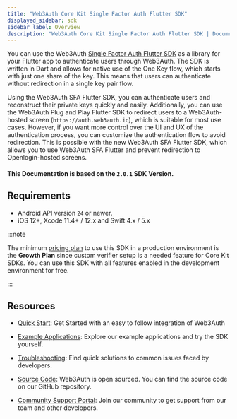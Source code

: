 ```yaml
---
title: "Web3Auth Core Kit Single Factor Auth Flutter SDK"
displayed_sidebar: sdk
sidebar_label: Overview
description: "Web3Auth Core Kit Single Factor Auth Flutter SDK | Documentation - Web3Auth"
---
```


You can use the Web3Auth [Single Factor Auth Flutter SDK](https://github.com/Web3Auth/single-factor-auth-flutter) as a library for your Flutter app to
authenticate users through Web3Auth. The SDK is written in Dart and allows for native use of the One Key flow, which starts with just one share of the
key. This means that users can authenticate without redirection in a single key pair flow.

Using the Web3Auth SFA Flutter SDK, you can authenticate users and reconstruct their private keys quickly and easily. Additionally, you can use the
Web3Auth Plug and Play Flutter SDK to redirect users to a Web3Auth-hosted screen (`https://auth.web3auth.io`), which is suitable for most use cases.
However, if you want more control over the UI and UX of the authentication process, you can customize the authentication flow to avoid redirection.
This is possible with the new Web3Auth SFA Flutter SDK, which allows you to use Web3Auth SFA Flutter and prevent redirection to Openlogin-hosted
screens.

#### This Documentation is based on the `2.0.1` SDK Version.

## Requirements

- Android API version `24` or newer.
- iOS 12+, Xcode 11.4+ / 12.x and Swift 4.x / 5.x

:::note

The minimum [pricing plan](https://web3auth.io/pricing.html) to use this SDK in a production environment is the **Growth Plan** since custom verifier
setup is a needed feature for Core Kit SDKs. You can use this SDK with all features enabled in the development environment for free.

:::

## Resources

- [Quick Start](/quick-start?product=CORE_KIT&sdk=SFA_FLUTTER&framework=IOS&stepIndex=0): Get Started with an easy to follow integration of Web3Auth

- [Example Applications](/examples?product=Core+Kit&sdk=Single+Factor+Auth+Flutter+SDK): Explore our example applications and try the SDK yourself.

- [Troubleshooting](/troubleshooting): Find quick solutions to common issues faced by developers.

- [Source Code](https://github.com/Web3Auth/single-factor-auth-flutter): Web3Auth is open sourced. You can find the source code on our GitHub
  repository.

- [Community Support Portal](https://web3auth.io/community/c/help-core-kit/sfa-flutter-sdk/31): Join our community to get support from our team and
  other developers.
